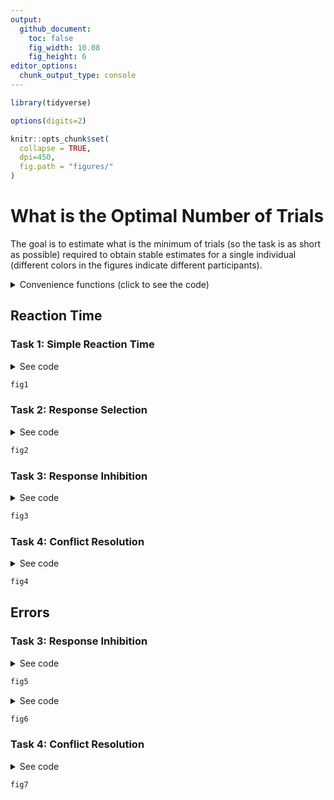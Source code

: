 ```yaml
---
output: 
  github_document:
    toc: false
    fig_width: 10.08
    fig_height: 6
editor_options: 
  chunk_output_type: console
---
```



```r
library(tidyverse)

options(digits=2)

knitr::opts_chunk$set(
  collapse = TRUE,
  dpi=450,
  fig.path = "figures/"
)
```

# What is the Optimal Number of Trials

The goal is to estimate what is the minimum of trials (so the task is as short as possible) required to obtain stable estimates for a single individual (different colors in the figures indicate different participants).


<details><summary>Convenience functions (click to see the code)</summary>
<p>
```r
library(tidyverse)
library(easystats)
library(cowplot)

compute_cumulative <- function(data, fun = mean, col = "RT"){
  cumu <- c()
  for(i in 1:nrow(data)){
    cumu <- c(cumu,
              fun(data[1:i, col], na.rm = TRUE))
  }
  cumu
}

cumulative_data <- function(data){
  data$Cumulative_Mean <- compute_cumulative(data, fun = mean)
  data$Cumulative_SD <- compute_cumulative(data, fun = sd)
  data$Cumulative_CI_high <- data$Cumulative_Mean + data$Cumulative_SD * 1.96
  data$Cumulative_CI_low <- data$Cumulative_Mean - data$Cumulative_SD * 1.96

  data$Change_Mean <- c(NA, tail(data$Cumulative_Mean, -1) - head(data$Cumulative_Mean, -1))
  data$Change_SD <- c(NA, tail(data$Cumulative_SD, -1) - head(data$Cumulative_SD, -1))
  data[c("Participant", "Task", "Trial_Order",
         "Cumulative_Mean", "Cumulative_SD", "Cumulative_CI_high", "Cumulative_CI_low",
         "Change_Mean", "Change_SD")]
}


cumulative_errors <- function(data){
  data$Error <- as.character(data$Response) != as.character(data$Stimulus_Side)
  error_prob <- c()
  for(i in 1:nrow(data)){
    error_prob <- c(error_prob, sum(data$Error[1:i]) / i)
  }
  data$Error_Probability <- error_prob
  data[c("Participant", "Task", "Trial_Order", "Error_Probability")]
}


inhibition_model <- function(data){
  data$Error <- ifelse(as.character(data$Stop_Signal) %in% c("True", "TRUE") & data$Response %in% c("RIGHT", "LEFT"), TRUE, FALSE)
  glm(Error ~ Stop_Signal_RT, data = data, family = "binomial")
}


fix_old_subjects <- function(data){
  if("Stop_Signal" %in% names(data) && data$Participant %in% paste0("S", 5:13)){
    data <- data[!is.na(data$Trial_Order), ]
  }
  if("Stop_Signal" %in% names(data)){
    if(TRUE %in% data$Stop_Signal){ 
    data$Stop_Signal <- ifelse(data$Stop_Signal == TRUE, "True", "False")
    }
  }
  if(any(c("Conflict", "Congruence") %in% names(data))){
    if(!"Conflict" %in% names(data)){  
    data$Conflict <- ifelse(data$Congruence == "CONGRUENT", "False", "True")
    }
  }
  data
}
```
</p>
</details>


## Reaction Time

### Task 1: Simple Reaction Time
<details><summary>See code</summary>
<p>
```r
df <- data.frame()
for(participant in list.files(path = "../data/pilot/")){
  if(!participant %in% c("S7")){
    for(path in list.files(path = paste0("../data/pilot/", participant), pattern = "*_ProcessingSpeed.csv", full.names = TRUE)){
      df <- rbind(df, cumulative_data(read.csv(path)))
    }
  }
}


fig1 <- cowplot::plot_grid(
  df %>%
    ggplot(aes(x = Trial_Order, y = Cumulative_Mean)) +
    # geom_vline(xintercept = 50, linetype = "dotted") +
    geom_ribbon(aes(ymin = Cumulative_CI_low, ymax = Cumulative_CI_high, fill = Participant), alpha = 0.05) +
    geom_line(aes(color = Participant), size = 1) +
    theme_modern() +
    scale_color_viridis_d(guide = FALSE) +
    scale_fill_viridis_d(guide = FALSE) +
    coord_cartesian(ylim = c(50, 700)) +
    xlab("Number of trials"),
  cowplot::plot_grid(df %>%
    ggplot(aes(x = Trial_Order, y = Change_Mean)) +
    # geom_vline(xintercept = 50, linetype = "dotted") +
    geom_hline(yintercept = 0) +
    geom_line(aes(color = Participant), size = 1) +
    theme_modern() +
    scale_color_viridis_d(guide = FALSE) +
    xlab("Number of trials"),
  df %>%
    ggplot(aes(x = Trial_Order, y = Change_SD)) +
    # geom_vline(xintercept = 50, linetype = "dotted") +
    geom_hline(yintercept = 0) +
    geom_line(aes(color = Participant), size = 1) +
    theme_modern() +
    scale_color_viridis_d(guide = FALSE) +
    xlab("Number of trials")),
  nrow = 2
)
```
</p>
</details>

```r
fig1
```



### Task 2: Response Selection
<details><summary>See code</summary>
<p>
```r
df <- data.frame()
for(participant in list.files(path = "../data/pilot/")){
  for(path in list.files(path = paste0("../data/pilot/", participant), pattern = "*_ResponseSelection.csv", full.names = TRUE)){
    df <- rbind(df, cumulative_data(read.csv(path)))
  }
}

fig2 <- cowplot::plot_grid(
  df %>%
    ggplot(aes(x = Trial_Order, y = Cumulative_Mean)) +
    # geom_vline(xintercept = 60, linetype = "dotted") +
    geom_ribbon(aes(ymin = Cumulative_CI_low, ymax = Cumulative_CI_high, fill = Participant), alpha = 0.05) +
    geom_line(aes(color = Participant), size = 1) +
    theme_modern() +
    scale_color_viridis_d(guide = FALSE) +
    scale_fill_viridis_d(guide = FALSE) +
    xlab("Number of trials"),
  cowplot::plot_grid(df %>%
    ggplot(aes(x = Trial_Order, y = Change_Mean)) +
    # geom_vline(xintercept = 60, linetype = "dotted") +
    geom_hline(yintercept = 0) +
    geom_line(aes(color = Participant), size = 1) +
    theme_modern() +
    scale_color_viridis_d(guide = FALSE) +
    xlab("Number of trials"),
  df %>%
    ggplot(aes(x = Trial_Order, y = Change_SD)) +
    # geom_vline(xintercept = 60, linetype = "dotted") +
    geom_hline(yintercept = 0) +
    geom_line(aes(color = Participant), size = 1) +
    theme_modern() +
    scale_color_viridis_d(guide = FALSE) +
    xlab("Number of trials")),
  nrow = 2
)
```
</p>
</details>

```r
fig2
```

### Task 3: Response Inhibition
<details><summary>See code</summary>
<p>
```r
df <- data.frame()
for(participant in list.files(path = "../data/pilot/")){
  for(path in list.files(path = paste0("../data/pilot/", participant), pattern = "*_ResponseInhibition.csv", full.names = TRUE)){
    dat <- fix_old_subjects(read.csv(path))
    df <- rbind(df, cumulative_data(dat[dat$Stop_Signal == "False", ]))
  }
}

fig3 <- cowplot::plot_grid(
  df %>%
    ggplot(aes(x = Trial_Order, y = Cumulative_Mean)) +
    # geom_vline(xintercept = 60, linetype = "dotted") +
    geom_ribbon(aes(ymin = Cumulative_CI_low, ymax = Cumulative_CI_high, fill = Participant), alpha = 0.05) +
    geom_line(aes(color = Participant), size = 1) +
    theme_modern() +
    scale_color_viridis_d(guide = FALSE) +
    scale_fill_viridis_d(guide = FALSE) +
    xlab("Number of trials"),
  cowplot::plot_grid(df %>%
    ggplot(aes(x = Trial_Order, y = Change_Mean)) +
    # geom_vline(xintercept = 60, linetype = "dotted") +
    geom_hline(yintercept = 0) +
    geom_line(aes(color = Participant), size = 1) +
    theme_modern() +
    scale_color_viridis_d(guide = FALSE) +
    xlab("Number of trials"),
  df %>%
    ggplot(aes(x = Trial_Order, y = Change_SD)) +
    # geom_vline(xintercept = 60, linetype = "dotted") +
    geom_hline(yintercept = 0) +
    geom_line(aes(color = Participant), size = 1) +
    theme_modern() +
    scale_color_viridis_d(guide = FALSE) +
    xlab("Number of trials")),
  nrow = 2
)
```
</p>
</details>

```r
fig3
```



### Task 4: Conflict Resolution
<details><summary>See code</summary>
<p>
```r
df <- data.frame()
for(participant in list.files(path = "../data/pilot/")){
  for(path in list.files(path = paste0("../data/pilot/", participant), pattern = "*_ConflictResolution.csv", full.names = TRUE)){
    if(!participant %in% c("S11")){
      dat <- fix_old_subjects(read.csv(path))
      cong <- cumulative_data(dat[dat$Conflict == "False", ])
      cong$Conflict <- "False"
      incong <- cumulative_data(dat[dat$Conflict == "True", ])
      incong$Conflict <- "True"
      df <- rbind(df, rbind(cong, incong))
    }
  }
}

fig4 <- cowplot::plot_grid(
  df %>%
    ggplot(aes(x = Trial_Order, y = Cumulative_Mean)) +
    # geom_vline(xintercept = 120, linetype = "dotted") +
    geom_ribbon(aes(ymin = Cumulative_CI_low, ymax = Cumulative_CI_high, fill = Participant), alpha = 0.05) +
    geom_line(aes(color = Participant), size = 1) +
    theme_modern() +
    scale_color_viridis_d(guide = FALSE) +
    scale_fill_viridis_d(guide = FALSE) +
    facet_grid(~Conflict, labeller = "label_both") +
    coord_cartesian(ylim = c(100, 1000)) +
    xlab("Number of trials"),
  cowplot::plot_grid(df %>%
    ggplot(aes(x = Trial_Order, y = Change_Mean)) +
    # geom_vline(xintercept = 120, linetype = "dotted") +
    geom_hline(yintercept = 0) +
    geom_line(aes(color = Participant), size = 1) +
    theme_modern() +
    scale_color_viridis_d(guide = FALSE) +
    facet_grid(~Conflict, labeller = "label_both") +
    coord_cartesian(ylim = c(-200, 100)) +
    xlab("Number of trials"),
  df %>%
    ggplot(aes(x = Trial_Order, y = Change_SD)) +
    # geom_vline(xintercept = 120, linetype = "dotted") +
    geom_hline(yintercept = 0) +
    geom_line(aes(color = Participant), size = 1) +
    theme_modern() +
    scale_color_viridis_d(guide = FALSE) +
    facet_grid(~Conflict, labeller = "label_both") +
    coord_cartesian(ylim = c(-100, 100)) +
    xlab("Number of trials")),
  nrow = 2
)
```
</p>
</details>

```r
fig4
```



## Errors


<!-- ### Task 2: Response Selection -->
<!-- <details><summary>See code</summary> -->
<!-- <p> -->
<!-- ```{r, echo = TRUE, warning=FALSE, message=FALSE} -->
<!-- df <- data.frame() -->
<!-- for(path in list.files(path = "data/", pattern = "*_ResponseSelection.csv", full.names = TRUE)){ -->
<!--   df <- rbind(df, cumulative_errors(read.csv(path))) -->
<!-- } -->

<!-- fig4 <- df %>% -->
<!--     ggplot(aes(x = Trial_Order, y = Error_Probability)) + -->
<!--     geom_vline(xintercept = 60, linetype = "dotted") + -->
<!--     geom_line(aes(color = Participant), size = 1) + -->
<!--     theme_modern() + -->
<!--     scale_color_viridis_d(guide = FALSE) + -->
<!--     scale_fill_viridis_d(guide = FALSE) -->
<!-- ``` -->
<!-- </p> -->
<!-- </details> -->
<!-- ```{r, echo = FALSE, warning=FALSE, message=FALSE} -->
<!-- fig4 -->
<!-- ``` -->



### Task 3: Response Inhibition
<details><summary>See code</summary>
<p>
```r
df <- data.frame()
for(participant in list.files(path = "../data/pilot/")){
  for(path in list.files(path = paste0("../data/pilot/", participant), pattern = "*_ResponseInhibition.csv", full.names = TRUE)){
    data <- fix_old_subjects(read.csv(path))
    predicted <- estimate::estimate_link(inhibition_model(data))
    predicted$Participant <- unique(data$Participant)
    df <- rbind(df, predicted)
  }
}


fig5 <- df %>%
  ggplot(aes(x = Stop_Signal_RT, y = Predicted)) +
  geom_ribbon(aes(ymin = CI_low, ymax = CI_high, fill = Participant), alpha = 0.1) +
  geom_line(aes(color = Participant), size = 1) +
  theme_modern() +
  scale_color_viridis_d(guide = FALSE) +
  scale_fill_viridis_d(guide = FALSE)  +
  xlab("Stop Signal RT (SSRT)") +
  ylab("Probability of Inhibition Failure") +
  coord_cartesian(ylim = c(0, 1)) 
```
</p>
</details>
```r
fig5
```

<details><summary>See code</summary>
<p>
```r
df <- data.frame()
for(participant in list.files(path = "../data/pilot/")){
  for(path in list.files(path = paste0("../data/pilot/", participant), pattern = "*_ResponseInhibition.csv", full.names = TRUE)){
    data <- fix_old_subjects(read.csv(path))
    for(i in 1:nrow(data)){
      dat <- tryCatch({
          model <- inhibition_model(data[1:i, ])
          params <- insight::get_parameters(model)$Estimate
          se <- standard_error(model)
          data.frame(Intercept = params[1],
                     Intercept_CI_high = params[1] + se$SE[1] * 1.96,
                     Intercept_CI_low = params[1] - se$SE[1] * 1.96,
                     Slope = params[2],
                     Slope_CI_high = params[2] + se$SE[2] * 1.96,
                     Slope_CI_low = params[2] - se$SE[2] * 1.96)
      }, error = function(e) {
          data.frame(Intercept = NA,
                     Intercept_CI_high = NA,
                     Intercept_CI_low = NA,
                     Slope = NA,
                     Slope_CI_high = NA,
                     Slope_CI_low = NA)
      })
      
      dat$Participant <- unique(data$Participant)
      dat$Trial_Order <- i
      df <- rbind(df, dat)
    }
  }
}



fig6 <- cowplot::plot_grid(
  df %>%
    ggplot(aes(x = Trial_Order, y = Intercept)) +
    geom_hline(yintercept = 0) +
    # geom_ribbon(aes(ymin = Intercept_CI_low, ymax = Intercept_CI_high, fill = Participant), alpha = 0.1) +
    geom_line(aes(color = Participant), size = 1) +
    theme_modern() +
    scale_color_viridis_d(guide = FALSE) +
    scale_fill_viridis_d(guide = FALSE) +
    coord_cartesian(ylim = c(-7, 3)) +
    xlab("Number of trials"),
  df %>%
    ggplot(aes(x = Trial_Order, y = Slope)) +
    geom_hline(yintercept = 0) +
    # geom_ribbon(aes(ymin = Intercept_CI_low, ymax = Slope_CI_high, fill = Participant), alpha = 0.1) +
    geom_line(aes(color = Participant), size = 1) +
    theme_modern() +
    scale_color_viridis_d(guide = FALSE) +
    scale_fill_viridis_d(guide = FALSE) +
    coord_cartesian(ylim = c(-0.07, 0.07)) +
    xlab("Number of trials")
)
```
</p>
</details>
```r
fig6
```


### Task 4: Conflict Resolution
<details><summary>See code</summary>
<p>
```r
df <- data.frame()
for(participant in list.files(path = "../data/pilot/")){
  if(!participant %in% c("S11")){
    for(path in list.files(path = paste0("../data/pilot/", participant), pattern = "*_ConflictResolution.csv", full.names = TRUE)){
      dat <- fix_old_subjects(read.csv(path))
      cong <- cumulative_errors(dat[dat$Conflict == "False", ])
      cong$Conflict <- FALSE
      incong <- cumulative_errors(dat[dat$Conflict == "True", ])
      incong$Conflict <- TRUE
      df <- rbind(df, rbind(cong, incong))
    }
  }
}

fig7 <- df %>%
    ggplot(aes(x = Trial_Order, y = Error_Probability)) +
    # geom_vline(xintercept = 120, linetype = "dotted") +
    geom_line(aes(color = Participant), size = 1) +
    theme_modern() +
    scale_color_viridis_d(guide = FALSE) +
    scale_fill_viridis_d(guide = FALSE) +
    facet_grid(~Conflict, labeller = "label_both") +
    xlab("Number of trials")
```
</p>
</details>
```r
fig7
```
